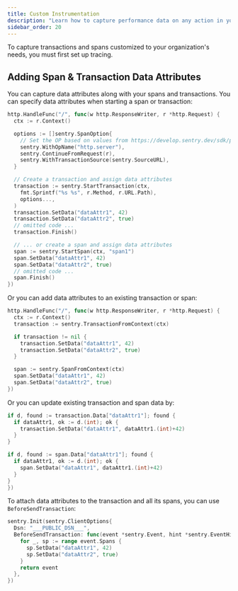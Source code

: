 ```yaml
---
title: Custom Instrumentation
description: "Learn how to capture performance data on any action in your app."
sidebar_order: 20
---
```


<Alert>

To capture transactions and spans customized to your organization's needs, you must first <PlatformLink to="/tracing/">set up tracing.</PlatformLink>

</Alert>

<PlatformContent includePath="performance/enable-manual-instrumentation" />

<PlatformContent includePath="performance/add-spans-example" />

<PlatformContent includePath="performance/retrieve-transaction" />

## Adding Span & Transaction Data Attributes

You can capture data attributes along with your spans and transactions. You can specify data attributes when starting a span or transaction:

```go
http.HandleFunc("/", func(w http.ResponseWriter, r *http.Request) {
  ctx := r.Context()

  options := []sentry.SpanOption{
    // Set the OP based on values from https://develop.sentry.dev/sdk/performance/span-operations/
    sentry.WithOpName("http.server"),
    sentry.ContinueFromRequest(r),
    sentry.WithTransactionSource(sentry.SourceURL),
  }

  // Create a transaction and assign data attributes
  transaction := sentry.StartTransaction(ctx,
    fmt.Sprintf("%s %s", r.Method, r.URL.Path),
    options...,
  )
  transaction.SetData("dataAttr1", 42)
  transaction.SetData("dataAttr2", true)
  // omitted code ...
  transaction.Finish()

  // ... or create a span and assign data attributes
  span := sentry.StartSpan(ctx, "span1")
  span.SetData("dataAttr1", 42)
  span.SetData("dataAttr2", true)
  // omitted code ...
  span.Finish()
})
```

Or you can add data attributes to an existing transaction or span:

```go
http.HandleFunc("/", func(w http.ResponseWriter, r *http.Request) {
  ctx := r.Context()
  transaction := sentry.TransactionFromContext(ctx)

  if transaction != nil {
    transaction.SetData("dataAttr1", 42)
    transaction.SetData("dataAttr2", true)
  }

  span := sentry.SpanFromContext(ctx)
  span.SetData("dataAttr1", 42)
  span.SetData("dataAttr2", true)
})
```

Or you can update existing transaction and span data by:

```go
if d, found := transaction.Data["dataAttr1"]; found {
  if dataAttr1, ok := d.(int); ok {
    transaction.SetData("dataAttr1", dataAttr1.(int)+42)
  }
}

if d, found := span.Data["dataAttr1"]; found {
  if dataAttr1, ok := d.(int); ok {
    span.SetData("dataAttr1", dataAttr1.(int)+42)
  }
}
})
```

To attach data attributes to the transaction and all its spans, you can use `BeforeSendTransaction`:

```go
sentry.Init(sentry.ClientOptions{
  Dsn: "___PUBLIC_DSN___",
  BeforeSendTransaction: func(event *sentry.Event, hint *sentry.EventHint) *sentry.Event {
    for _, sp := range event.Spans {
      sp.SetData("dataAttr1", 42)
      sp.SetData("dataAttr2", true)
    }
    return event
  },
})
```
